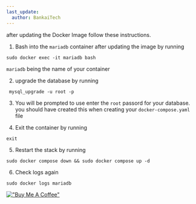 ```yaml
---
last_update:
  author: BankaiTech
---
```


after updating the Docker Image follow these instructions.
1. Bash into the `mariadb` container after updating the image by running
```
sudo docker exec -it mariadb bash
```
`mariadb` being the name of your container

2. upgrade the database by running 
```
 mysql_upgrade -u root -p
```
3. You will be prompted to use enter the `root` passord for your database.
you should have created this when creating your `docker-compose.yaml` file

4. Exit the container by running
```
exit
```

5. Restart the stack by running 
```
sudo docker compose down && sudo docker compose up -d
```

6. Check logs again
```
sudo docker logs mariadb
```

[!["Buy Me A Coffee"](https://www.buymeacoffee.com/assets/img/custom_images/orange_img.png)](https://www.buymeacoffee.com/BankaiTech)
